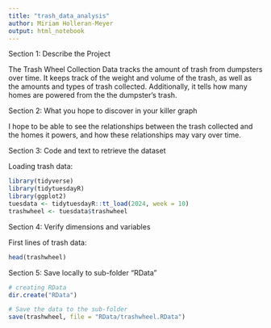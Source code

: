 ```yaml
---
title: "trash_data_analysis"
author: Miriam Holleran-Meyer
output: html_notebook
---
```


Section 1: Describe the Project

The Trash Wheel Collection Data tracks the amount of trash from dumpsters over time. It keeps track of the weight and volume of the trash, as well as the amounts and types of trash collected. Additionally, it tells how many homes are powered from the the dumpster's trash.



Section 2: What you hope to discover in your killer graph

I hope to be able to see the relationships between the trash collected and the homes it powers, and how these relationships may vary over time.



Section 3: Code and text to retrieve the dataset

Loading trash data:
```r
library(tidyverse)
library(tidytuesdayR)
library(ggplot2)
tuesdata <- tidytuesdayR::tt_load(2024, week = 10)
trashwheel <- tuesdata$trashwheel
```



Section 4: Verify dimensions and variables

First lines of trash data:
```r
head(trashwheel)
```


Section 5: Save locally to sub-folder "RData"

```r
# creating RData
dir.create("RData")

# Save the data to the sub-folder
save(trashwheel, file = "RData/trashwheel.RData")
```



